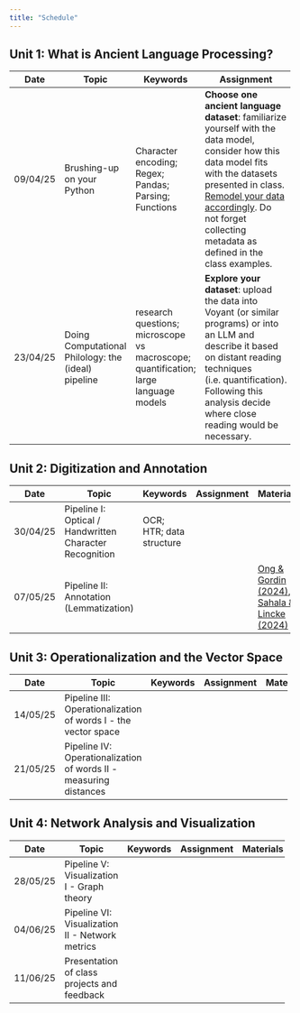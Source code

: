 ```yaml
---
title: "Schedule"
---
```


## Unit 1: What is Ancient Language Processing?

+----------+-----------------------------------------------------+-------------------------------------------------------------------------------------+-----------------------------------------------------------------------------------------------------------------------------------------------------------------------------------------------------------------------------------------------------------------------------+----------------------------------------------------------------+
| Date     | **Topic**                                           | **Keywords**                                                                        | **Assignment**                                                                                                                                                                                                                                                              | **Materials**                                                  |
+==========+=====================================================+=====================================================================================+=============================================================================================================================================================================================================================================================================+================================================================+
| 09/04/25 | Brushing-up on your Python                          | Character encoding; Regex; Pandas; Parsing; Functions                               | **Choose one ancient language dataset**: familiarize yourself with the data model, consider how this data model fits with the datasets presented in class. [Remodel your data accordingly]{.underline}. Do not forget collecting metadata as defined in the class examples. | -   Reading:                                                   |
|          |                                                     |                                                                                     |                                                                                                                                                                                                                                                                             |                                                                |
|          |                                                     |                                                                                     |                                                                                                                                                                                                                                                                             | \*\*\*                                                         |
|          |                                                     |                                                                                     |                                                                                                                                                                                                                                                                             |                                                                |
|          |                                                     |                                                                                     |                                                                                                                                                                                                                                                                             | -   Notebooks:                                                 |
|          |                                                     |                                                                                     |                                                                                                                                                                                                                                                                             |                                                                |
|          |                                                     |                                                                                     |                                                                                                                                                                                                                                                                             |     1.  [Colab intro](/notebooks/01_colab_intro.ipynb)         |
|          |                                                     |                                                                                     |                                                                                                                                                                                                                                                                             |     2.  [Python brush-up](/notebooks/02_Python_Brush_up.ipynb) |
+----------+-----------------------------------------------------+-------------------------------------------------------------------------------------+-----------------------------------------------------------------------------------------------------------------------------------------------------------------------------------------------------------------------------------------------------------------------------+----------------------------------------------------------------+
| 23/04/25 | Doing Computational Philology: the (ideal) pipeline | research questions; microscope vs macroscope; quantification; large language models | **Explore your dataset**: upload the data into Voyant (or similar programs) or into an LLM and describe it based on distant reading techniques (i.e. quantification). Following this analysis decide where close reading would be necessary.                                | -   Reading:                                                   |
|          |                                                     |                                                                                     |                                                                                                                                                                                                                                                                             |                                                                |
|          |                                                     |                                                                                     |                                                                                                                                                                                                                                                                             | \*\*\*\*                                                       |
|          |                                                     |                                                                                     |                                                                                                                                                                                                                                                                             |                                                                |
|          |                                                     |                                                                                     |                                                                                                                                                                                                                                                                             | -   Tools:                                                     |
|          |                                                     |                                                                                     |                                                                                                                                                                                                                                                                             |                                                                |
|          |                                                     |                                                                                     |                                                                                                                                                                                                                                                                             |     1.  Voyant                                                 |
|          |                                                     |                                                                                     |                                                                                                                                                                                                                                                                             |     2.  AntConc                                                |
|          |                                                     |                                                                                     |                                                                                                                                                                                                                                                                             |     3.  LLM (ChatGPT, Claude, Olmoe etc.)                      |
+----------+-----------------------------------------------------+-------------------------------------------------------------------------------------+-----------------------------------------------------------------------------------------------------------------------------------------------------------------------------------------------------------------------------------------------------------------------------+----------------------------------------------------------------+

## Unit 2: Digitization and Annotation

+----------+---------------------------------------------------------+--------------------------+----------------+-----------------------------------------------------------------------------------------------------------------------------------+
| Date     | **Topic**                                               | **Keywords**             | **Assignment** | **Materials**                                                                                                                     |
+==========+=========================================================+==========================+================+===================================================================================================================================+
| 30/04/25 | Pipeline I: Optical / Handwritten Character Recognition | OCR; HTR; data structure |                |                                                                                                                                   |
+----------+---------------------------------------------------------+--------------------------+----------------+-----------------------------------------------------------------------------------------------------------------------------------+
| 07/05/25 | Pipeline II: Annotation (Lemmatization)                 |                          |                | [Ong & Gordin (2024)](https://doi.org/10.1093/llc/fqae002), [Sahala & Lincke (2024)](https://doi.org/10.18653/v1/2024.ml4al-1.10) |
+----------+---------------------------------------------------------+--------------------------+----------------+-----------------------------------------------------------------------------------------------------------------------------------+

## Unit 3: Operationalization and the Vector Space

+----------+-------------------------------------------------------------------+--------------+----------------+---------------+
| Date     | **Topic**                                                         | **Keywords** | **Assignment** | **Materials** |
+==========+===================================================================+==============+================+===============+
| 14/05/25 | Pipeline III: Operationalization of words I - the vector space    |              |                |               |
+----------+-------------------------------------------------------------------+--------------+----------------+---------------+
| 21/05/25 | Pipeline IV: Operationalization of words II - measuring distances |              |                |               |
+----------+-------------------------------------------------------------------+--------------+----------------+---------------+

## Unit 4: Network Analysis and Visualization

+----------+-------------------------------------------------+--------------+----------------+---------------+
| Date     | **Topic**                                       | **Keywords** | **Assignment** | **Materials** |
+==========+=================================================+==============+================+===============+
| 28/05/25 | Pipeline V: Visualization I - Graph theory      |              |                |               |
+----------+-------------------------------------------------+--------------+----------------+---------------+
| 04/06/25 | Pipeline VI: Visualization II - Network metrics |              |                |               |
+----------+-------------------------------------------------+--------------+----------------+---------------+
| 11/06/25 | Presentation of class projects and feedback     |              |                |               |
+----------+-------------------------------------------------+--------------+----------------+---------------+
